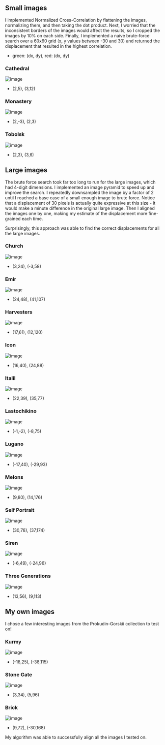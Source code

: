 ## Small images

I implemented Normalized Cross-Correlation by flattening the images, normalizing them, and then taking the dot product. Next, I worried that the inconsistent borders of the images would affect the results, so I cropped the images by 10% on each side. Finally, I implemented a naive brute-force search over a 60x60 grid (x, y values between -30 and 30) and returned the displacement that resulted in the highest correlation.

- green: (dx, dy), red: (dx, dy)

### Cathedral

![image](/cs180/proj1/cathedral.jpg)

- (2,5), (3,12)

### Monastery

![image](/cs180/proj1/monastery.jpg)

- (2,-3), (2,3)

### Tobolsk

![image](/cs180/proj1/tobolsk.jpg)

- (2,3), (3,6)

## Large images

The brute force search took far too long to run for the large images, which had 4-digit dimensions. I implemented an image pyramid to speed up and improve the search. I repeatedly downsampled the image by a factor of 2 until I reached a base case of a small enough image to brute force. Notice that a displacement of 30 pixels is actually quite expressive at this size - it would make a minute difference in the original large image. Then I aligned the images one by one, making my estimate of the displacement more fine-grained each time.

Surprisingly, this approach was able to find the correct displacements for all the large images.

### Church

![image](/cs180/proj1/church.jpg)

- (3,24), (-3,58)

### Emir

![image](/cs180/proj1/emir.jpg)

- (24,48), (41,107)

### Harvesters

![image](/cs180/proj1/harvesters.jpg)

- (17,61), (12,120)

### Icon

![image](/cs180/proj1/icon.jpg)

- (16,40), (24,88)

### Italil

![image](/cs180/proj1/italil.jpg)

- (22,39), (35,77)

### Lastochikino

![image](/cs180/proj1/lastochikino.jpg)

- (-1,-2), (-8,75)

### Lugano

![image](/cs180/proj1/lugano.jpg)

- (-17,40), (-29,93)

### Melons

![image](/cs180/proj1/melons.jpg)

- (9,80), (14,176)

### Self Portrait

![image](/cs180/proj1/self_portrait.jpg)

- (30,78), (37,174)

### Siren

![image](/cs180/proj1/siren.jpg)

- (-6,49), (-24,96)

### Three Generations

![image](/cs180/proj1/three_generations.jpg)

- (13,56), (9,113)

## My own images

I chose a few interesting images from the Prokudin-Gorskii collection to test on!

### Kurmy

![image](/cs180/proj1/kurmy.jpg)

- (-18,25), (-38,115)

### Stone Gate

![image](/cs180/proj1/stone_gate.jpg)

- (3,34), (5,96)

### Brick

![image](/cs180/proj1/brick.jpg)

- (9,72), (-30,168)

My algorithm was able to successfully align all the images I tested on.
